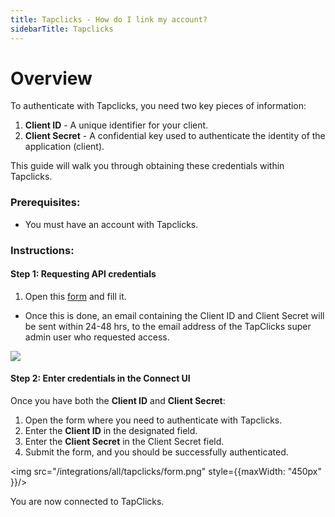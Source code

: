 ```yaml
---
title: Tapclicks - How do I link my account?
sidebarTitle: Tapclicks
---
```



# Overview

To authenticate with Tapclicks, you need two key pieces of information:
1. **Client ID** - A unique identifier for your client.
2. **Client Secret** - A confidential key used to authenticate the identity of the application (client).

This guide will walk you through obtaining these credentials within Tapclicks.

### Prerequisites:

- You must have an account with Tapclicks.

### Instructions:

#### Step 1: Requesting API credentials
1. Open this [form](https://docs.google.com/forms/d/e/1FAIpQLSf7vy0PInJhU3CYPCQW6YFGCc8HgSfuOywLcih05zyfPVIFLg/viewform?vc=0&c=0&w=1&flr=0&gxids=7628) and fill it.

-   Once this is done, an email containing the Client ID and Client Secret will be sent within 24-48 hrs, to the email address of the TapClicks super admin user who requested access.

<img src="/integrations/all/tapclicks/request.png" />

#### Step 2: Enter credentials in the Connect UI

Once you have both the **Client ID** and **Client Secret**:
1. Open the form where you need to authenticate with Tapclicks.
2. Enter the **Client ID** in the designated field.
3. Enter the **Client Secret** in the Client Secret field.
4. Submit the form, and you should be successfully authenticated.


<img src="/integrations/all/tapclicks/form.png" style={{maxWidth: "450px" }}/>

You are now connected to TapClicks.
 